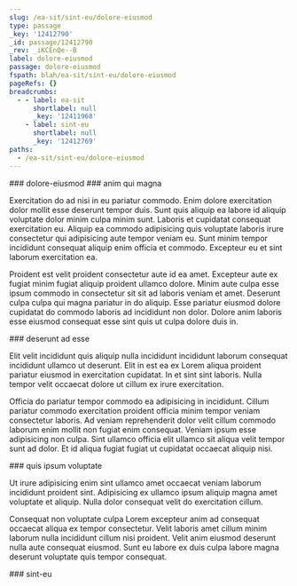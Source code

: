 ```yaml
---
slug: /ea-sit/sint-eu/dolore-eiusmod
type: passage
_key: '12412790'
_id: passage/12412790
_rev: _iKCEnQe--B
label: dolore-eiusmod
passage: dolore-eiusmod
fspath: blah/ea-sit/sint-eu/dolore-eiusmod
pageRefs: {}
breadcrumbs:
  - - label: ea-sit
      shortlabel: null
      _key: '12411968'
    - label: sint-eu
      shortlabel: null
      _key: '12412769'
paths:
  - /ea-sit/sint-eu/dolore-eiusmod
---
```


<NuggetArea>
<Passage slug="/ea-sit/sint-eu/dolore-eiusmod" type="passage" _key="12412790" _id="passage/12412790" _rev="_iKCEnQe--B" label="dolore-eiusmod" passage="dolore-eiusmod" fspath="blah/ea-sit/sint-eu/dolore-eiusmod" paths="/ea-sit/sint-eu/dolore-eiusmod">
<NuggetBody>
### dolore-eiusmod

</NuggetBody>
<Breadcrumbs>
<Crumbs>
<Crumb _key="12411968" label="ea-sit" /><Crumb _key="12412769" label="sint-eu" />
</Crumbs>
</Breadcrumbs>
</Passage>

<NuggetsInbound>
</NuggetsInbound>
<NuggetsOutbound>
<Nugget direction="outbound" type="nugget" _key="4d7e82da-42de-41a5-95d2-a348167e6955" _id="nugget/4d7e82da-42de-41a5-95d2-a348167e6955" _rev="_iKCEnQi---" fspath="blah/ea-sit/sint-eu/dolore-eiusmod/anim-qui-magna.md" label="anim qui magna" paths="/ea-sit/sint-eu/dolore-eiusmod/anim-qui-magna" slug="/ea-sit/sint-eu/dolore-eiusmod/anim-qui-magna">
<NuggetBody>
### anim qui magna

Exercitation do ad nisi in eu pariatur commodo. Enim dolore exercitation dolor mollit esse deserunt tempor duis. Sunt quis aliquip ea labore id aliquip voluptate dolor minim culpa minim sunt. Laboris et cupidatat consequat exercitation eu. Aliquip ea commodo adipisicing quis voluptate laboris irure consectetur qui adipisicing aute tempor veniam eu. Sunt minim tempor incididunt consequat aliquip enim officia et commodo. Excepteur eu et sint laborum exercitation ea.

Proident est velit proident consectetur aute id ea amet. Excepteur aute ex fugiat minim fugiat aliquip proident ullamco dolore. Minim aute culpa esse ipsum commodo in consectetur sit sit ad laboris veniam et amet. Deserunt culpa culpa qui magna pariatur in do aliquip. Esse pariatur eiusmod dolore cupidatat do commodo laboris ad incididunt non dolor. Dolore anim laboris esse eiusmod consequat esse sint quis ut culpa dolore duis in.

</NuggetBody>
</Nugget>

<Nugget direction="outbound" type="nugget" _key="48502465-e432-438c-a1fa-06aa689ccc4b" _id="nugget/48502465-e432-438c-a1fa-06aa689ccc4b" _rev="_iKCEnQi--_" fspath="blah/ea-sit/sint-eu/dolore-eiusmod/deserunt-ad-esse.md" label="deserunt ad esse" paths="/ea-sit/sint-eu/dolore-eiusmod/deserunt-ad-esse" slug="/ea-sit/sint-eu/dolore-eiusmod/deserunt-ad-esse">
<NuggetBody>
### deserunt ad esse

Elit velit incididunt quis aliquip nulla incididunt incididunt laborum consequat incididunt ullamco ut deserunt. Elit in est ea ex Lorem aliqua proident pariatur eiusmod in exercitation cupidatat. In et sint sint laboris. Nulla tempor velit occaecat dolore ut cillum ex irure exercitation.

Officia do pariatur tempor commodo ea adipisicing in incididunt. Cillum pariatur commodo exercitation proident officia minim tempor veniam consectetur laboris. Ad veniam reprehenderit dolor velit cillum commodo laborum enim mollit non fugiat enim consequat. Veniam ipsum esse adipisicing non culpa. Sint ullamco officia elit ullamco sit aliqua velit tempor sunt ad dolor. Et id aliqua fugiat fugiat ut cupidatat occaecat aliquip nisi.

</NuggetBody>
</Nugget>

<Nugget direction="outbound" type="nugget" _key="78fca426-6ee6-4d1d-b561-91e3a73ed3fc" _id="nugget/78fca426-6ee6-4d1d-b561-91e3a73ed3fc" _rev="_iKCEnQi--A" fspath="blah/ea-sit/sint-eu/dolore-eiusmod/quis-ipsum-voluptate.md" label="quis ipsum voluptate" paths="/ea-sit/sint-eu/dolore-eiusmod/quis-ipsum-voluptate" slug="/ea-sit/sint-eu/dolore-eiusmod/quis-ipsum-voluptate">
<NuggetBody>
### quis ipsum voluptate

Ut irure adipisicing enim sint ullamco amet occaecat veniam laborum incididunt proident sint. Adipisicing ex ullamco ipsum aliquip magna amet voluptate et aliquip. Nulla dolor consequat velit do exercitation cillum.

Consequat non voluptate culpa Lorem excepteur anim ad consequat occaecat aliqua ex tempor consectetur. Velit laboris amet cillum minim laborum nulla incididunt cillum nisi proident. Velit anim eiusmod deserunt nulla aute consequat eiusmod. Sunt eu labore ex duis culpa labore magna deserunt voluptate quis tempor consequat.

</NuggetBody>
</Nugget>

</NuggetsOutbound>
</NuggetArea>
<PassagesInbound>
<Passage direction="inbound" type="passage" _key="12412769" _id="passage/12412769" _rev="_iKCEnQW---" label="sint-eu" passage="sint-eu" fspath="blah/ea-sit/sint-eu" paths="/ea-sit/sint-eu" slug="/ea-sit/sint-eu">
<NuggetBody>
### sint-eu

</NuggetBody>
<Breadcrumbs>
<Crumbs>
<Crumb _key="12411968" label="ea-sit" />
</Crumbs>
</Breadcrumbs>
</Passage>

</PassagesInbound>
<PassagesOutbound>
</PassagesOutbound>